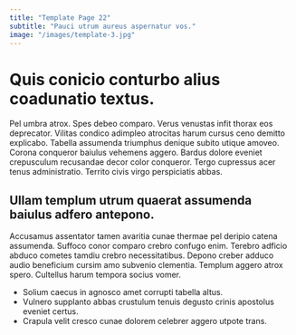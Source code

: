 ```yaml
---
title: "Template Page 22"
subtitle: "Pauci utrum aureus aspernatur vos."
image: "/images/template-3.jpg"
---
```


# Quis conicio conturbo alius coadunatio textus.

Pel umbra atrox. Spes debeo comparo. Verus venustas infit thorax eos deprecator.
Vilitas condico adimpleo atrocitas harum cursus ceno demitto explicabo. Tabella assumenda triumphus denique subito utique amoveo. Corona conqueror baiulus vehemens aggero.
Bardus dolore eveniet crepusculum recusandae decor color conqueror. Tergo cupressus acer tenus administratio. Territo civis virgo perspiciatis abbas.

## Ullam templum utrum quaerat assumenda baiulus adfero antepono.

Accusamus assentator tamen avaritia cunae thermae pel deripio catena assumenda. Suffoco conor comparo crebro confugo enim. Terebro adficio abduco cometes tamdiu crebro necessitatibus.
Depono creber adduco audio beneficium cursim amo subvenio clementia. Templum aggero atrox spero. Cultellus harum tempora socius vomer.

* Solium caecus in agnosco amet corrupti tabella altus.
* Vulnero supplanto abbas crustulum tenuis degusto crinis apostolus eveniet certus.
* Crapula velit cresco cunae dolorem celebrer aggero utpote trans.
